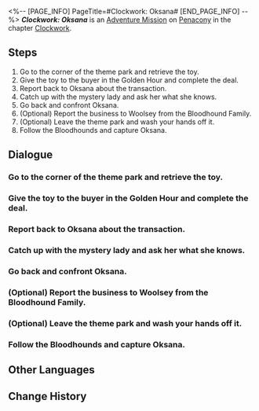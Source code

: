 <%-- [PAGE_INFO]
PageTitle=#Clockwork: Oksana#
[END_PAGE_INFO] --%>
{{Stub|Dialogue.}}
{{Mission Infobox
|id            = 4240322
|title         = 
|image         = <!--Mission Clockwork: Oksana.png-->
|type          = Adventure
|event_name    = 
|chapter       = Clockwork
|requirements  = [[Trailblaze Mission]] ''[[A Walk Among the Tombstones]]'' completed
|summary       = <!--official mission summary from Fate's Atlas-->
|characters    = Oksana; Trailblazer; Woolsey
|startLocation = [[Penacony]] - [[Clock Studios Theme Park]]
|world         = Penacony
|area          = Clock Studios Theme Park
|prev          = 
|next          = 
|exp           = 100
|credits       = 20000
|stellarJade   = 10
|other         = {{Card List|Refined Aether*3; Clock Credits*180}}
}}
'''''Clockwork: Oksana''''' is an [[Adventure Mission]] on [[Penacony]] in the chapter [[Clockwork]].

==Steps==
# Go to the corner of the theme park and retrieve the toy.
# Give the toy to the buyer in the Golden Hour and complete the deal.
# Report back to Oksana about the transaction.
# Catch up with the mystery lady and ask her what she knows.
# Go back and confront Oksana.
# (Optional) Report the business to Woolsey from the Bloodhound Family.
# (Optional) Leave the theme park and wash your hands off it.
# Follow the Bloodhounds and capture Oksana.

<!--
==Gameplay Notes==

--><!--
==Trial Character==

-->
==Dialogue==
{{Stub Dialogue}}
{{Dialogue Start}}
:{{tx}}
{{Dialogue End}}

===Go to the corner of the theme park and retrieve the toy.===
{{Mission Description|type=adventure|location=Clock Studios Theme Park|update|Tick... tock! Quick, Adjust the hands... Tick, tock!<br />People's minds await your exploration. Help them regain their true selves!}}
{{Dialogue Start}}
:{{tx}}
{{Dialogue End}}

===Give the toy to the buyer in the Golden Hour and complete the deal.===
{{Dialogue Start}}
:{{tx}}
{{Dialogue End}}

===Report back to Oksana about the transaction.===
{{Dialogue Start}}
:{{tx}}
{{Dialogue End}}

===Catch up with the mystery lady and ask her what she knows.===
{{Dialogue Start}}
:{{tx}}
{{Dialogue End}}

===Go back and confront Oksana.===
{{Dialogue Start}}
:{{tx}}
{{Dialogue End}}

===(Optional) Report the business to Woolsey from the Bloodhound Family.===
{{Dialogue Start}}
:{{tx}}
{{Dialogue End}}

===(Optional) Leave the theme park and wash your hands off it.===
{{Dialogue Start}}
:{{tx}}
{{Dialogue End}}

===Follow the Bloodhounds and capture Oksana.===
{{Dialogue Start}}
:{{tx}}
{{Dialogue End}}

==Other Languages==
{{Other Languages
|en   = Clockwork: Oksana
|zhs  = 钟表把戏：奥科萨娜
|zht  = 鐘錶把戲：奧科薩娜
|ja   = クロックトリック：オクサーナ
|ko   = 시계 트릭: 옥사나
|es   = Trucorreloj: Oksana
|fr   = Pouvoir de la Pendule : Oksana
|ru   = Заводной механизм: Оксана
|th   = กลนาฬิกา: Oksana
|vi   = Thủ Thuật Đồng Hồ: Oksana
|de   = Uhrwerk: Oksana
|id   = Clockwork: Oksana
|pt   = Truquelógio: Oksana
}}

==Change History==
{{Change History|2.1}}
